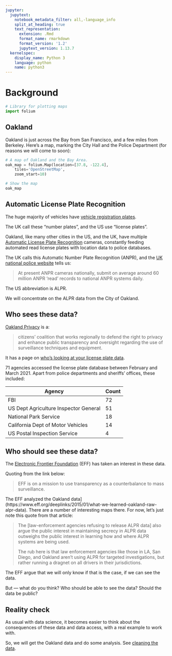 ```yaml
---
jupyter:
  jupytext:
    notebook_metadata_filter: all,-language_info
    split_at_heading: true
    text_representation:
      extension: .Rmd
      format_name: rmarkdown
      format_version: '1.2'
      jupytext_version: 1.13.7
  kernelspec:
    display_name: Python 3
    language: python
    name: python3
---
```


# Background

```python
# Library for plotting maps
import folium
```

## Oakland

Oakland is just across the Bay from San Francisco, and a few miles from Berkeley.  Here's a map, marking the City Hall and the Police Department (for reasons we will come to soon):

```python
# A map of Oakland and the Bay Area.
oak_map = folium.Map(location=[37.8, -122.4],
    tiles='OpenStreetMap',
    zoom_start=10)

# Show the map
oak_map
```

## Automatic License Plate Recognition

The huge majority of vehicles have [vehicle registration
plates](https://en.wikipedia.org/wiki/Vehicle_registration_plate).

The UK call these "number plates", and the US use "license plates".

Oakland, like many other cities in the US, and the UK, have multiple [Automatic
License Plate
Recognition](https://en.wikipedia.org/wiki/Automatic_number-plate_recognition)
cameras, constantly feeding automated read license plates with location data to
police databases.

The UK calls this Automatic Number Plate Recognition (ANPR), and the [UK
national police
website](https://www.police.uk/advice/advice-and-information/rs/road-safety/automatic-number-plate-recognition-anpr/)
tells us:

> At present ANPR cameras nationally, submit on average around 60 million ANPR
> ‘read’ records to national ANPR systems daily.

The US abbreviation is ALPR.

We will concentrate on the ALPR data from the City of Oakland.

## Who sees these data?

[Oakland Privacy](https://oaklandprivacy.org) is a:

> citizens’ coalition that works regionally to defend the right to
> privacy and enhance public transparency and oversight regarding the use of
> surveillance techniques and equipment.

It has a page on [who's looking at your license plate
data](https://oaklandprivacy.org/whos-looking-at-your-license-plate-data).

71 agencies accessed the license plate database between February and March
2021.  Apart from police departments and sheriffs' offices, these included:

| Agency                                | Count |
|---------------------------------------|-------|
| FBI                                   | 72 |
| US Dept Agriculture Inspector General | 51 |
| National Park Service                 | 18 |
| California Dept of Motor Vehicles     | 14 |
| US Postal Inspection Service          | 4  |

## Who should see these data?

The [Electronic Frontier Foundation](https://www.eff.org) (EFF) has taken an
interest in these data.

Quoting from the link below:

> EFF is on a mission to use transparency as a counterbalance to mass
> surveillance.

The EFF analyzed the Oakland
data](https://www.eff.org/deeplinks/2015/01/what-we-learned-oakland-raw-alpr-data).
There are a number of interesting maps there.  For now, let's just note this
quote from that article:

> The [law-enforcement agencies refusing to release ALPR data] also argue the
> public interest in maintaining secrecy in ALPR data outweighs the public
> interest in learning how and where ALPR systems are being used.
>
> The rub here is that law enforcement agencies like those in LA, San Diego,
> and Oakland aren’t using ALPR for targeted investigations, but rather
> running a dragnet on all drivers in their jurisdictions.

The EFF argue that we will only know if that is the case, if we can see the data.

But — what do you think?  Who should be able to see the data?  Should the data be public?

## Reality check

As usual with data science, it becomes easier to think about the consequences of these data and data access, with a real example to work with.

So, we will get the Oakland data and do some analysis. See [cleaning the
data](clean_plates.Rmd).
